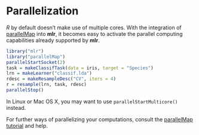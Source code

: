 # Parallelization

*R* by default doesn't make use of multiple cores.
With the integration of
[parallelMap](https://github.com/berndbischl/parallelMap) into **mlr**, it
becomes easy to activate the parallel computing capabilities already supported
by **mlr**.

```r
library("mlr")
library("parallelMap")
parallelStartSocket(2)
task = makeClassifTask(data = iris, target = "Species")
lrn = makeLearner("classif.lda")
rdesc = makeResampleDesc("CV", iters = 4)
r = resample(lrn, task, rdesc)
parallelStop()
```

In Linux or Mac OS X, you may want to use `parallelStartMulticore()` instead.

For further ways of parallelizing your computations, consult the [parallelMap
tutorial](https://github.com/berndbischl/parallelMap#parallelmap) and help.
